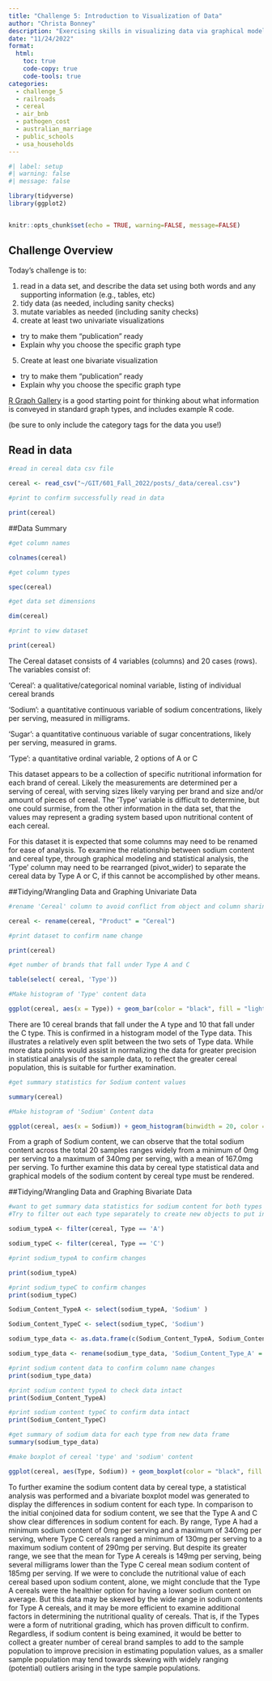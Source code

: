 ```yaml
---
title: "Challenge 5: Introduction to Visualization of Data"
author: "Christa Bonney"
description: "Exercising skills in visualizing data via graphical models"
date: "11/24/2022"
format:
  html:
    toc: true
    code-copy: true
    code-tools: true
categories:
  - challenge_5
  - railroads
  - cereal
  - air_bnb
  - pathogen_cost
  - australian_marriage
  - public_schools
  - usa_households
---
```


```r
#| label: setup
#| warning: false
#| message: false

library(tidyverse)
library(ggplot2)


knitr::opts_chunk$set(echo = TRUE, warning=FALSE, message=FALSE)
```

## Challenge Overview

Today's challenge is to:

1)  read in a data set, and describe the data set using both words and any supporting information (e.g., tables, etc)
2)  tidy data (as needed, including sanity checks)
3)  mutate variables as needed (including sanity checks)
4)  create at least two univariate visualizations
   - try to make them "publication" ready
   - Explain why you choose the specific graph type
5)  Create at least one bivariate visualization
   - try to make them "publication" ready
   - Explain why you choose the specific graph type

[R Graph Gallery](https://r-graph-gallery.com/) is a good starting point for thinking about what information is conveyed in standard graph types, and includes example R code.

(be sure to only include the category tags for the data you use!)

## Read in data

```r
#read in cereal data csv file

cereal <- read_csv("~/GIT/601_Fall_2022/posts/_data/cereal.csv")
```

```r
#print to confirm successfully read in data

print(cereal)
```

##Data Summary

```r
#get column names

colnames(cereal)

#get column types

spec(cereal)
```

```r
#get data set dimensions 

dim(cereal)
```

```r
#print to view dataset

print(cereal)
```

The Cereal dataset consists of 4 variables (columns) and 20 cases (rows). The variables consist of:

'Cereal': a qualitative/categorical nominal variable, listing of individual cereal brands

'Sodium': a quantitative continuous variable of sodium concentrations, likely per serving, measured in milligrams.

'Sugar': a quantitative continuous variable of sugar concentrations, likely per serving, measured in grams.

'Type': a quantitative ordinal variable, 2 options of A or C

This dataset appears to be a collection of specific nutritional information for each brand of cereal. Likely the measurements are determined per a serving of cereal, with serving sizes likely varying per brand and size and/or amount of pieces of cereal. The 'Type' variable is difficult to determine, but one could surmise, from the other information in the data set, that the values may represent a grading system based upon nutritional content of each cereal.

For this dataset it is expected that some columns may need to be renamed for ease of analysis. To examine the relationship between sodium content and cereal type, through graphical modeling and statistical analysis, the 'Type' column may need to be rearranged (pivot_wider) to separate the cereal data by Type A or C, if this cannot be accomplished by other means.


##Tidying/Wrangling Data and Graphing Univariate Data

```r
#rename 'Cereal' column to avoid conflict from object and column sharing designation

cereal <- rename(cereal, "Product" = "Cereal")

```

```r
#print dataset to confirm name change

print(cereal)
```

```r
#get number of brands that fall under Type A and C

table(select( cereal, 'Type'))

```

```r
#Make histogram of 'Type' content data

ggplot(cereal, aes(x = Type)) + geom_bar(color = "black", fill = "lightgray") + labs(title = 'Type Grade of Cereals', y = "Count", x = "Cereal Type") + theme_minimal()
```

There are 10 cereal brands that fall under the A type and 10 that fall under the C type. This is confirmed in a histogram model of the Type data. This illustrates a relatively even split between the two sets of Type data. While more data points would assist in normalizing the data for greater precision in statistical analysis of the sample data, to reflect the greater cereal population, this is suitable for further examination.

```r
#get summary statistics for Sodium content values

summary(cereal)
```

```r
#Make histogram of 'Sodium' Content data

ggplot(cereal, aes(x = Sodium)) + geom_histogram(binwidth = 20, color = "black", fill = "lightgray") + labs(title = 'Sodium Content of Cereals', y = "Count", x = "Sodium Content (mg/serving)") + theme_minimal()

```

From a graph of Sodium content, we can observe that the total sodium content across the total 20 samples ranges widely from a minimum of 0mg per serving to a maximum of 340mg per serving, with a mean of 167.0mg per serving. To further examine this data by cereal type statistical data and graphical models of the sodium content by cereal type must be rendered.

##Tidying/Wrangling Data and Graphing Bivariate Data


```r
#want to get summary data statistics for sodium content for both types A and C
#Try to filter out each type separately to create new objects to put into vectors to create new data frame to do summary with

sodium_typeA <- filter(cereal, Type == 'A')

sodium_typeC <- filter(cereal, Type == 'C')
```

```r
#print sodium_typeA to confirm changes

print(sodium_typeA)
```

```r
#print sodium_typeC to confirm changes
print(sodium_typeC)
```

```r
Sodium_Content_TypeA <- select(sodium_typeA, 'Sodium' )
```

```r
Sodium_Content_TypeC <- select(sodium_typeC, 'Sodium')
```

```r
sodium_type_data <- as.data.frame(c(Sodium_Content_TypeA, Sodium_Content_TypeC))
```

```r
sodium_type_data <- rename(sodium_type_data, 'Sodium_Content_Type_A' = "Sodium", 'Sodium_Content_Type_C' = "Sodium.1")

```

```r
#print sodium content data to confirm column name changes
print(sodium_type_data)
```

```r
#print sodium content typeA to check data intact
print(Sodium_Content_TypeA)
```

```r
#print sodium content typeC to confirm data intact
print(Sodium_Content_TypeC)

```

```r
#get summary of sodium data for each type from new data frame
summary(sodium_type_data)
```

```r
#make boxplot of cereal 'type' and 'sodium' content

ggplot(cereal, aes(Type, Sodium)) + geom_boxplot(color = "black", fill = "lightgray") + labs(title = 'Sodium Content of Type A and C Cereals', y = "Sodium Content (mg/serving)", x = "Cereal Type") + theme_minimal()
```

To further examine the sodium content data by cereal type, a statistical analysis was performed and a bivariate boxplot model was generated to display the differences in sodium content for each type. In comparison to the initial conjoined data for sodium content, we see that the Type A and C show clear differences in sodium content for each. By range, Type A had a minimum sodium content of 0mg per serving and a maximum of 340mg per serving, where Type C cereals ranged a minimum of 130mg per serving to a maximum sodium content of 290mg per serving. But despite its greater range, we see that the mean for Type A cereals is 149mg per serving, being several milligrams lower than the Type C cereal mean sodium content of 185mg per serving. If we were to conclude the nutritional value of each cereal based upon sodium content, alone, we might conclude that the Type A cereals were the healthier option for having a lower sodium content on average. But this data may be skewed by the wide range in sodium contents for Type A cereals, and it may be more efficient to examine additional factors in determining the nutritional quality of cereals. That is, if the Types were a form of nutritional grading, which has proven difficult to confirm. Regardless, if sodium content is being examined, it would be better to collect a greater number of cereal brand samples to add to the sample population to improve precision in estimating population values, as a smaller sample population may tend towards skewing with widely ranging (potential) outliers arising in the type sample populations.

